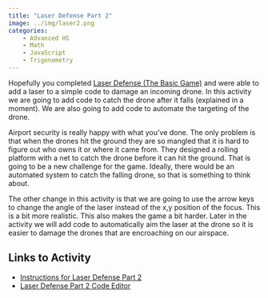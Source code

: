 ```yaml
---
title: "Laser Defense Part 2"
image: ../img/laser2.png
categories:
    - Advanced HS
    - Math
    - JavaScript
    - Trigonometry
---
```


Hopefully you completed [Laser Defense (The Basic Game)](laser1.qmd) and were able to add a laser to a simple code to damage an incoming drone. In this activity we are going to add code to catch the drone after it falls (explained in a moment). We are also going to add code to automate the targeting of the drone.

Airport security is really happy with what you've done. The only problem is that when the drones hit the ground they are so mangled that it is hard to figure out who owns it or where it came from. They designed a rolling platform with a net to catch the drone before it can hit the ground. That is going to be a new challenge for the game. Ideally, there would be an automated system to catch the falling drone, so that is something to think about.

The other change in this activity is that we are going to use the arrow keys to change the angle of the laser instead of the x,y position of the focus. This is a bit more realistic. This also makes the game a bit harder. Later in the activity we will add code to automatically aim the laser at the drone so it is easier to damage the drones that are encroaching on our airspace.

## Links to Activity
* [Instructions for Laser Defense Part 2](https://www.asc.ohio-state.edu/orban.14/stemcoding/laserdefense2/laserdefense2.html)
* [Laser Defense Part 2 Code Editor](https://editor.p5js.org/ChrisOrban/sketches/Tfley2CNz)